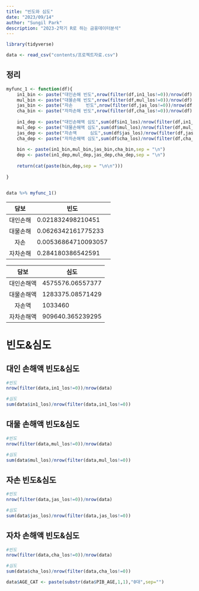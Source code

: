 ```yaml
---
title: "빈도와 심도"
date: "2023/09/14"
author: "Sungil Park"
description: "2023-2학기 R로 하는 금융데이터분석"
---
```


```r
library(tidyverse)
```

```r
data <- read_csv("contents/프로젝트자료.csv")
```

## 정리

```r
myfunc_1 <- function(df){
    in1_bin <- paste("대인손해 빈도",nrow(filter(df,in1_los!=0))/nrow(df))
    mul_bin <- paste("대물손해 빈도",nrow(filter(df,mul_los!=0))/nrow(df))
    jas_bin <- paste("자손     빈도",nrow(filter(df,jas_los!=0))/nrow(df))
    cha_bin <- paste("자차손해 빈도",nrow(filter(df,cha_los!=0))/nrow(df))
    
    in1_dep <- paste("대인손해액 심도",sum(df$in1_los)/nrow(filter(df,in1_los!=0)))
    mul_dep <- paste("대물손해액 심도",sum(df$mul_los)/nrow(filter(df,mul_los!=0)))
    jas_dep <- paste("자손액     심도",sum(df$jas_los)/nrow(filter(df,jas_los!=0)))
    cha_dep <- paste("자차손해액 심도",sum(df$cha_los)/nrow(filter(df,cha_los!=0)))
    
    bin <- paste(in1_bin,mul_bin,jas_bin,cha_bin,sep = "\n")
    dep <- paste(in1_dep,mul_dep,jas_dep,cha_dep,sep = "\n")
    
    return(cat(paste(bin,dep,sep = "\n\n")))
          
}


data %>% myfunc_1()
```

|   담보   | 빈도                |
|:--------:|---------------------|
| 대인손해 | 0.021832498210451   |
| 대물손해 | 0.0626342161775233  |
|   자손   | 0.00536864710093057 |
| 자차손해 | 0.284180386542591   |

|    담보    | 심도             |
|:----------:|------------------|
| 대인손해액 | 4575576.06557377 |
| 대물손해액 | 1283375.08571429 |
|   자손액   | 1033460          |
| 자차손해액 | 909640.365239295 |

# 빈도&심도

## 대인 손해액 빈도&심도

```r
#빈도
nrow(filter(data,in1_los!=0))/nrow(data)
```

```r
#심도
sum(data$in1_los)/nrow(filter(data,in1_los!=0))
```

## 대물 손해액 빈도&심도

```r
#빈도
nrow(filter(data,mul_los!=0))/nrow(data)
```

```r
#심도
sum(data$mul_los)/nrow(filter(data,mul_los!=0))
```

## 자손 빈도&심도

```r
#빈도
nrow(filter(data,jas_los!=0))/nrow(data)
```

```r
#심도
sum(data$jas_los)/nrow(filter(data,jas_los!=0))
```

## 자차 손해액 빈도&심도

```r
#빈도
nrow(filter(data,cha_los!=0))/nrow(data)
```

```r
#심도
sum(data$cha_los)/nrow(filter(data,cha_los!=0))
```

```r
data$AGE_CAT <- paste(substr(data$PIB_AGE,1,1),"0대",sep="")
```
